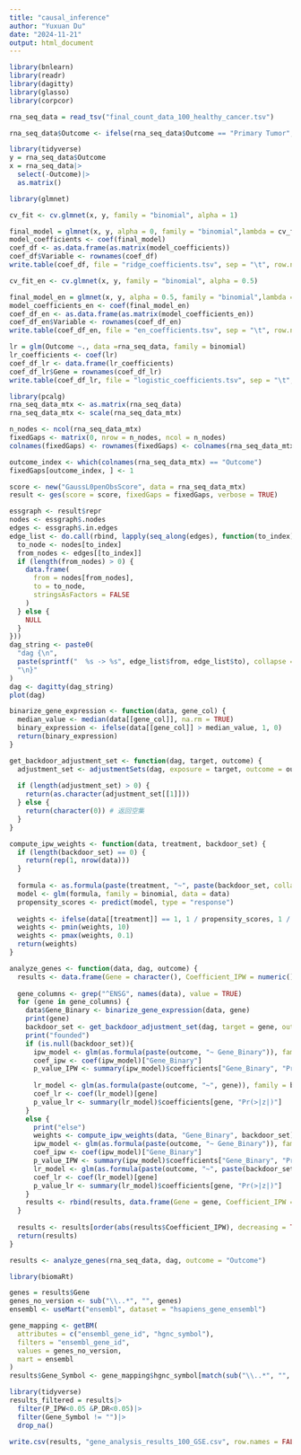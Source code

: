 ```yaml
---
title: "causal_inference"
author: "Yuxuan Du"
date: "2024-11-21"
output: html_document
---
```


```r
library(bnlearn)
library(readr)
library(dagitty)
library(glasso)
library(corpcor)
```


```r
rna_seq_data = read_tsv("final_count_data_100_healthy_cancer.tsv")
```

```r
rna_seq_data$Outcome <- ifelse(rna_seq_data$Outcome == "Primary Tumor", 1, 0)
```

```r
library(tidyverse)
y = rna_seq_data$Outcome
x = rna_seq_data|>
  select(-Outcome)|>
  as.matrix()
```

```r
library(glmnet)

```
```r
cv_fit <- cv.glmnet(x, y, family = "binomial", alpha = 1)

final_model = glmnet(x, y, alpha = 0, family = "binomial",lambda = cv_fit$lambda.min)
model_coefficients <- coef(final_model)
coef_df <- as.data.frame(as.matrix(model_coefficients))
coef_df$Variable <- rownames(coef_df)
write.table(coef_df, file = "ridge_coefficients.tsv", sep = "\t", row.names = FALSE, quote = FALSE)
```

```r
cv_fit_en <- cv.glmnet(x, y, family = "binomial", alpha = 0.5)

final_model_en = glmnet(x, y, alpha = 0.5, family = "binomial",lambda = cv_fit_en$lambda.min)
model_coefficients_en <- coef(final_model_en)
coef_df_en <- as.data.frame(as.matrix(model_coefficients_en))
coef_df_en$Variable <- rownames(coef_df_en)
write.table(coef_df_en, file = "en_coefficients.tsv", sep = "\t", row.names = FALSE, quote = FALSE)
```

```r
lr = glm(Outcome ~., data =rna_seq_data, family = binomial)
lr_coefficients <- coef(lr)
coef_df_lr <- data.frame(lr_coefficients)
coef_df_lr$Gene = rownames(coef_df_lr)
write.table(coef_df_lr, file = "logistic_coefficients.tsv", sep = "\t", row.names = FALSE, quote = FALSE)

```

```r
library(pcalg)
rna_seq_data_mtx <- as.matrix(rna_seq_data)
rna_seq_data_mtx <- scale(rna_seq_data_mtx)

n_nodes <- ncol(rna_seq_data_mtx)
fixedGaps <- matrix(0, nrow = n_nodes, ncol = n_nodes)
colnames(fixedGaps) <- rownames(fixedGaps) <- colnames(rna_seq_data_mtx)

outcome_index <- which(colnames(rna_seq_data_mtx) == "Outcome")
fixedGaps[outcome_index, ] <- 1

score <- new("GaussL0penObsScore", data = rna_seq_data_mtx)
result <- ges(score = score, fixedGaps = fixedGaps, verbose = TRUE)

essgraph <- result$repr
nodes <- essgraph$.nodes
edges <- essgraph$.in.edges
edge_list <- do.call(rbind, lapply(seq_along(edges), function(to_index) {
  to_node <- nodes[to_index]      
  from_nodes <- edges[[to_index]] 
  if (length(from_nodes) > 0) {
    data.frame(
      from = nodes[from_nodes], 
      to = to_node,             
      stringsAsFactors = FALSE
    )
  } else {
    NULL
  }
}))
dag_string <- paste0(
  "dag {\n",
  paste(sprintf("  %s -> %s", edge_list$from, edge_list$to), collapse = "\n"),
  "\n}"
)
dag <- dagitty(dag_string)
plot(dag)
```


```r
binarize_gene_expression <- function(data, gene_col) {
  median_value <- median(data[[gene_col]], na.rm = TRUE)
  binary_expression <- ifelse(data[[gene_col]] > median_value, 1, 0)
  return(binary_expression)
}
```


```r
get_backdoor_adjustment_set <- function(dag, target, outcome) {
  adjustment_set <- adjustmentSets(dag, exposure = target, outcome = outcome)
  
  if (length(adjustment_set) > 0) {
    return(as.character(adjustment_set[[1]]))
  } else {
    return(character(0)) # 返回空集
  }
}

```

```r
compute_ipw_weights <- function(data, treatment, backdoor_set) {
  if (length(backdoor_set) == 0) {
    return(rep(1, nrow(data)))
  }
  
  formula <- as.formula(paste(treatment, "~", paste(backdoor_set, collapse = " + ")))
  model <- glm(formula, family = binomial, data = data)
  propensity_scores <- predict(model, type = "response")
  
  weights <- ifelse(data[[treatment]] == 1, 1 / propensity_scores, 1 / (1 - propensity_scores))
  weights <- pmin(weights, 10)
  weights <- pmax(weights, 0.1)
  return(weights)
}
```

```r
analyze_genes <- function(data, dag, outcome) {
  results <- data.frame(Gene = character(), Coefficient_IPW = numeric(), Coefficient_DR = numeric())
  
  gene_columns <- grep("^ENSG", names(data), value = TRUE)
  for (gene in gene_columns) {
    data$Gene_Binary <- binarize_gene_expression(data, gene)
    print(gene)
    backdoor_set <- get_backdoor_adjustment_set(dag, target = gene, outcome = outcome)
    print("founded")
    if (is.null(backdoor_set)){
      ipw_model <- glm(as.formula(paste(outcome, "~ Gene_Binary")), family = binomial, data = data)
      coef_ipw <- coef(ipw_model)["Gene_Binary"]
      p_value_IPW <- summary(ipw_model)$coefficients["Gene_Binary", "Pr(>|z|)"]
      
      lr_model <- glm(as.formula(paste(outcome, "~", gene)), family = binomial, data = data)
      coef_lr <- coef(lr_model)[gene]
      p_value_lr <- summary(lr_model)$coefficients[gene, "Pr(>|z|)"]
    }
    else {
      print("else")
      weights <- compute_ipw_weights(data, "Gene_Binary", backdoor_set)
      ipw_model <- glm(as.formula(paste(outcome, "~ Gene_Binary")), family = binomial, weights = weights, data = data)
      coef_ipw <- coef(ipw_model)["Gene_Binary"]
      p_value_IPW <- summary(ipw_model)$coefficients["Gene_Binary", "Pr(>|z|)"]
      lr_model <- glm(as.formula(paste(outcome, "~", paste(backdoor_set, collapse = " + "), " + ", gene)), family = binomial, data = data)
      coef_lr <- coef(lr_model)[gene]
      p_value_lr <- summary(lr_model)$coefficients[gene, "Pr(>|z|)"]
    }
    results <- rbind(results, data.frame(Gene = gene, Coefficient_IPW = coef_ipw, P_IPW = p_value_IPW, Coefficient_lr = coef_lr, P_lr = p_value_lr))
  }
  
  results <- results[order(abs(results$Coefficient_IPW), decreasing = TRUE), ]
  return(results)
}
```

```r
results <- analyze_genes(rna_seq_data, dag, outcome = "Outcome")
```

```r
library(biomaRt)
```

```r
genes = results$Gene
genes_no_version <- sub("\\..*", "", genes)
ensembl <- useMart("ensembl", dataset = "hsapiens_gene_ensembl")

gene_mapping <- getBM(
  attributes = c("ensembl_gene_id", "hgnc_symbol"),
  filters = "ensembl_gene_id",                     
  values = genes_no_version,                       
  mart = ensembl
)
results$Gene_Symbol <- gene_mapping$hgnc_symbol[match(sub("\\..*", "", results$Gene), gene_mapping$ensembl_gene_id)]
```

```r
library(tidyverse)
results_filtered = results|>
  filter(P_IPW<0.05 &P_DR<0.05)|>
  filter(Gene_Symbol != "")|>
  drop_na()
```

```r
write.csv(results, "gene_analysis_results_100_GSE.csv", row.names = FALSE)
```

